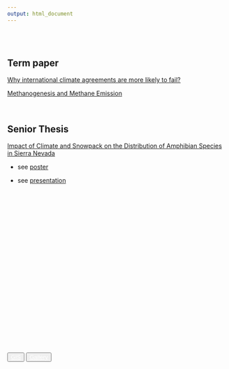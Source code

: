 ```yaml
---
output: html_document
---
```


<br>
<br>

## Term paper

[Why international climate agreements are more likely to fail?](projects/paper/International_climate_agreements.pdf)

[Methanogenesis and Methane Emission](projects/paper//Methanogenesis.pdf)

<br>

## Senior Thesis

[Impact of Climate and Snowpack on the Distribution of Amphibian Species in Sierra Nevada](projects/paper/amphibian_thesis.pdf)

- see [poster](projects/paper/amphibian_poster.pdf)

- see [presentation](projects/paper/amphibian_ppt.pdf)

<br><br><br><br><br><br><br>      <br><br><br><br><br><br><br>    <br><br><br><br><br><br><br> 


<div  align="center" id="footer">
  <button type="button" class="btn btn-primary disabled"><a href="gis.html" style="color:white">GIS</a></button>
  <button type="button" class="btn btn-primary disabled"><a href="gallery.html" style="color:white">Gallery</a></button>
</div>